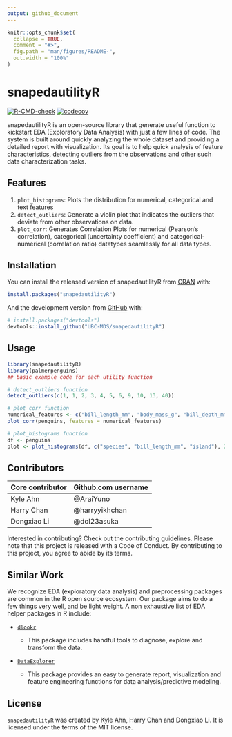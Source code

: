 ```yaml
---
output: github_document
---
```


<!-- README.md is generated from README.Rmd. Please edit that file -->

```r
knitr::opts_chunk$set(
  collapse = TRUE,
  comment = "#>",
  fig.path = "man/figures/README-",
  out.width = "100%"
)
```

# snapedautilityR

<!-- badges: start -->
[![R-CMD-check](https://github.com/UBC-MDS/snapedautilityR/workflows/R-CMD-check/badge.svg)](https://github.com/UBC-MDS/snapedautilityR/actions)
[![codecov](https://codecov.io/gh/UBC-MDS/snapedautilityR/branch/master/graph/badge.svg?token=ldT1wNBOky)](https://codecov.io/gh/UBC-MDS/snapedautilityR)
<!-- badges: end -->

snapedautilityR is an open-source library that generate useful function to kickstart EDA (Exploratory Data Analysis) with just a few lines of code. The system is built around quickly analyzing the whole dataset and providing a detailed report with visualization. Its goal is to help quick analysis of feature characteristics, detecting outliers from the observations and other such data characterization tasks.

## Features

1.  `plot_histograms`: Plots the distribution for numerical, categorical and text features
2.  `detect_outliers`: Generate a violin plot that indicates the outliers that deviate from other observations on data.
3.  `plot_corr`: Generates Correlation Plots for numerical (Pearson's correlation), categorical (uncertainty coefficient) and categorical-numerical (correlation ratio) datatypes seamlessly for all data types.

## Installation

You can install the released version of snapedautilityR from [CRAN](https://CRAN.R-project.org) with:

``` r
install.packages("snapedautilityR")
```

And the development version from [GitHub](https://github.com/) with:

``` r
# install.packages("devtools")
devtools::install_github("UBC-MDS/snapedautilityR")
```

## Usage

``` r 
library(snapedautilityR)
library(palmerpenguins)
## basic example code for each utility function

# detect_outliers function
detect_outliers(c(1, 1, 2, 3, 4, 5, 6, 9, 10, 13, 40))

# plot_corr function
numerical_features <- c("bill_length_mm", "body_mass_g", "bill_depth_mm")
plot_corr(penguins, features = numerical_features)

# plot_histograms function
df <- penguins
plot <- plot_histograms(df, c("species", "bill_length_mm", "island"), 2, 100, 100)
```


## Contributors

| Core contributor | Github.com username |
|------------------|---------------------|
| Kyle Ahn         | \@AraiYuno          |
| Harry Chan       | \@harryyikhchan     |
| Dongxiao Li      | \@dol23asuka        |

Interested in contributing? Check out the contributing guidelines. Please note that this project is released with a Code of Conduct. By contributing to this project, you agree to abide by its terms.

## Similar Work

We recognize EDA (exploratory data analysis) and preprocessing packages are common in the R open source ecosystem. Our package aims to do a few things very well, and be light weight. A non exhaustive list of EDA helper packages in R include:

-   [`dlookr`](https://cran.r-project.org/web/packages/dlookr/index.html)

    -   This package includes handful tools to diagnose, explore and transform the data.

-   [`DataExplorer`](https://rdocumentation.org/packages/DataExplorer/versions/0.8.2)

    -   This package provides an easy to generate report, visualization and feature engineering functions for data analysis/predictive modeling.

## License

`snapedautilityR` was created by Kyle Ahn, Harry Chan and Dongxiao Li. It is licensed under the terms of the MIT license.
